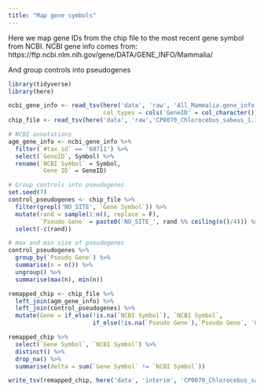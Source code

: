```yaml
---
title: "Map gene symbols"
---
```


Here we map gene IDs from the chip file to the most recent gene symbol from NCBI. 
NCBI gene info comes from: https://ftp.ncbi.nlm.nih.gov/gene/DATA/GENE_INFO/Mammalia/

And group controls into pseudogenes

```r
library(tidyverse)
library(here)
```

```r
ncbi_gene_info <- read_tsv(here('data', 'raw', 'All_Mammalia.gene_info'), 
                           col_types = cols('GeneID' = col_character())) # change coltype, so it matches chip file
chip_file <- read_tsv(here('data', 'raw','CP0070_Chlorocebus_sabeus_1.1_NCBI_strict_gene_20200102.chip')) 
```

```r
# NCBI annotations
agm_gene_info <- ncbi_gene_info %>%
  filter(`#tax_id` == '60711') %>%
  select(`GeneID`, Symbol) %>%
  rename(`NCBI Symbol` = Symbol, 
         `Gene ID` = GeneID) 
```

```r
# Group controls into pseudogenes
set.seed(7)
control_pseudogenes <- chip_file %>%
  filter(grepl('NO_SITE', `Gene Symbol`)) %>%
  mutate(rand = sample(1:n(), replace = F),
         `Pseudo Gene` = paste0('NO_SITE_', rand %% ceiling(n()/4))) %>% # group 4 controls into pseudogenes
  select(-c(rand))
```

```r
# max and min size of pseudogenes
control_pseudogenes %>% 
  group_by(`Pseudo Gene`) %>% 
  summarise(n = n()) %>% 
  ungroup() %>% 
  summarise(max(n), min(n))
```


```r
remapped_chip <- chip_file %>%
  left_join(agm_gene_info) %>%
  left_join(control_pseudogenes) %>%
  mutate(Gene = if_else(!is.na(`NCBI Symbol`), `NCBI Symbol`, 
                        if_else(!is.na(`Pseudo Gene`),`Pseudo Gene`, `Gene Symbol`)))
```

```r
remapped_chip %>%
  select(`Gene Symbol`, `NCBI Symbol`) %>%
  distinct() %>%
  drop_na() %>%
  summarise(delta = sum(`Gene Symbol` != `NCBI Symbol`))
```

```r
write_tsv(remapped_chip, here('data', 'interim', 'CP0070_Chlorocebus_sabeus_remapped.chip'))
```

